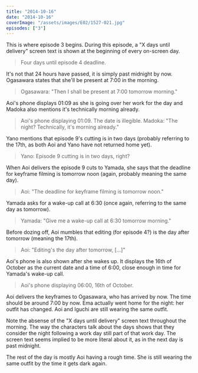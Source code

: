 ```yaml
---
title: "2014-10-16"
date: "2014-10-16"
coverImage: "/assets/images/E02/1527-021.jpg"
episodes: ["3"]
---
```


This is where episode 3 begins. During this episode, a "X days until delivery" screen text is shown at the beginning of every on-screen day.

> Four days until episode 4 deadline.

It's not that 24 hours have passed, it is simply past midnight by now. Ogasawara states that she'll be present at 7:00 in the morning.

> Ogasawara: "Then I shall be present at 7:00 tomorrow morning."

Aoi's phone displays 01:09 as she is going over her work for the day and Madoka also mentions it's technically morning already.

> Aoi's phone displaying 01:09. The date is illegible.
> Madoka: "The night? Technically, it's morning already."

Yano mentions that episode 9's cutting is in two days (probably referring to the 17th, as both Aoi and Yano have not returned home yet).

> Yano: Episode 9 cutting is in two days, right?

When Aoi delivers the episode 9 cuts to Yamada, she says that the deadline for keyframe filming is tomorrow noon (again, probably meaning the same day).

> Aoi: "The deadline for keyframe filming is tomorrow noon."

Yamada asks for a wake-up call at 6:30 (once again, referring to the same day as tomorrow).

> Yamada: "Give me a wake-up call at 6:30 tomorrow morning."

Before dozing off, Aoi mumbles that editing (for episode 4?) is the day after tomorrow (meaning the 17th).

> Aoi: "Editing's the day after tomorrow, [...]"

Aoi's phone is also shown after she wakes up. It displays the 16th of October as the current date and a time of 6:00, close enough in time for Yamada's wake-up call.

> Aoi's phone displaying 06:00, 16th of October.

Aoi delivers the keyframes to Ogasawara, who has arrived by now. The time should be around 7:00 by now. Ema actually went home for the night: her outfit has changed. Aoi and Iguchi are still wearing the same outfit.

<Alert>
  <Lightbulb className="h-5 w-5" />
  <AlertDescription>
    Note the absense of the "X days until delivery" screen text throughout the
    morning. The way the characters talk about the days shows that they consider
    the night following a work day still part of that work day. The screen text
    seems implied to be more literal about it, as in the next day is past
    midnight.
  </AlertDescription>
</Alert>

The rest of the day is mostly Aoi having a rough time. She is still wearing the same outfit by the time it gets dark again.
